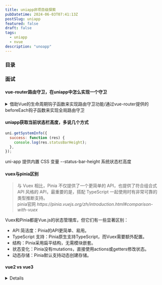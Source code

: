 ```yaml
---
title: uniapp非项目级探索
pubDatetime: 2024-06-03T07:41:13Z
postSlug: uniapp
featured: false
draft: false
tags:
  - uniapp
  - nvue
description: "unoapp"
---
```


### 目录

### 面试

#### vue-router路由守卫，在uniapp中怎么实现一个守卫

<details>
<summary>借助Vue的生命周期钩子函数来实现路由守卫功能/通过vue-router提供的beforeEach钩子函数来实现全局路由守卫</summary>

router.js

```js
import Vue from "vue";
import Router from "vue-router";

Vue.use(Router);

const router = new Router({
  routes: [
    {
      path: "/",
      name: "Home",
      component: () => import("@/pages/Home.vue"),
    },
    {
      path: "/login",
      name: "Login",
      component: () => import("@/pages/Login.vue"),
    },
    {
      path: "/protected",
      name: "Protected",
      component: () => import("@/pages/Protected.vue"),
    },
  ],
});

export default router;
```

main.js

```js
import Vue from "vue";
import App from "./App.vue";
import router from "./router";

Vue.config.productionTip = false;

// 模拟用户登录状态
const isAuthenticated = false; // 可以通过实际的认证逻辑来设置此变量

// 全局路由守卫
router.beforeEach((to, from, next) => {
  if (to.name !== "Login" && !isAuthenticated) {
    next({ name: "Login" });
  } else {
    next();
  }
});

new Vue({
  router,
  render: h => h(App),
}).$mount("#app");
```

</details>

#### uniapp获取当前状态栏高度，多说几个方式

```js
uni.getSystemInfo({
  success: function (res) {
    console.log(res.statusBarHeight);
  },
});
```

uni-app 提供内置 CSS 变量 --status-bar-height 系统状态栏高度

#### vuex与pinia区别

<blockquote>
  与 Vuex 相比，Pinia 不仅提供了一个更简单的 API，也提供了符合组合式 API 风格的
  API，最重要的是，搭配 TypeScript 一起使用时有非常可靠的类型推断支持。
  <footer>
    pinia官网
    <cite>
      https://pinia.vuejs.org/zh/introduction.html#comparison-with-vuex
    </cite>
  </footer>
</blockquote>

Vuex和Pinia都是Vue.js的状态管理库，但它们有一些显著区别：

- API 简洁度：Pinia的API更简单、易用。
- TypeScript 支持：Pinia原生支持TypeScript，而Vuex需要额外配置。
- 结构：Pinia采用扁平结构，无需模块嵌套。
- 状态变化：Pinia没有mutations，直接使用actions或getters修改状态。
- 动态存储：Pinia默认支持动态创建存储。

#### vue2 vs vue3

<details>
Vue 3 与 Vue 2 相比，有许多显著的变化和改进。以下是一些关键区别：

##### 1. **性能改进**

- **更快的渲染**：Vue 3 的虚拟 DOM 的性能得到了显著优化。
- **更小的打包体积**：Vue 3 使用 tree-shaking 特性，可以按需加载模块，减少了最终打包体积。

##### 2. **Composition API**

- **Composition API**：Vue 3 引入了 Composition API，可以更好地组织和复用代码逻辑。它是对现有 Options API 的补充，而不是替代。

  ```javascript
  import { ref, reactive, onMounted } from "vue";

  export default {
    setup() {
      const count = ref(0);
      const state = reactive({ count: 0 });

      onMounted(() => {
        console.log("Component mounted");
      });

      const increment = () => {
        count.value++;
        state.count++;
      };

      return { count, state, increment };
    },
  };
  ```

##### 3. **新的全局 API**

- **全局 API 的变化**：Vue 3 中，创建应用和注册全局组件/指令等操作都变成了新的 API。

  ```javascript
  // Vue 2
  import Vue from "vue";
  import App from "./App.vue";

  new Vue({
    render: h => h(App),
  }).$mount("#app");

  // Vue 3
  import { createApp } from "vue";
  import App from "./App.vue";

  const app = createApp(App);
  app.mount("#app");
  ```

##### 4. **Fragment 支持**

- **支持 Fragment**：Vue 3 支持 Fragment，可以在模板中返回多个根节点。

  ```vue
  <template>
    <div>Element 1</div>
    <div>Element 2</div>
  </template>
  ```

##### 5. **Teleport**

- **Teleport**：Vue 3 引入了 Teleport 组件，可以将组件渲染到指定的 DOM 节点外。

  ```vue
  <template>
    <teleport to="#teleport-target">
      <div>This will be teleported</div>
    </teleport>
  </template>
  ```

##### 6. **Suspense**

- **Suspense**：Vue 3 支持 Suspense，可以处理异步组件，提供更好的用户体验。

  ```vue
  <template>
    <suspense>
      <template #default>
        <AsyncComponent />
      </template>
      <template #fallback>
        <div>Loading...</div>
      </template>
    </suspense>
  </template>
  ```

##### 7. **新的生命周期钩子**

- **生命周期钩子名称变化**：一些生命周期钩子的名称在 Vue 3 中进行了更改。

  | Vue 2         | Vue 3           |
  | ------------- | --------------- |
  | beforeCreate  | setup           |
  | created       | setup           |
  | beforeMount   | onBeforeMount   |
  | mounted       | onMounted       |
  | beforeUpdate  | onBeforeUpdate  |
  | updated       | onUpdated       |
  | beforeDestroy | onBeforeUnmount |
  | destroyed     | onUnmounted     |
  | errorCaptured | onErrorCaptured |

##### 8. **TypeScript 支持**

- **更好的 TypeScript 支持**：Vue 3 在设计上对 TypeScript 有了更好的支持，使得使用 TypeScript 进行开发变得更加顺畅。

##### 9. **自定义渲染器 API**

- **自定义渲染器**：Vue 3 提供了一个新的 API，可以创建自定义渲染器，使得 Vue 可以用于更多的应用场景（如：原生移动应用、桌面应用等）。

##### 10. **改进的响应式系统**

- **Proxy-based 响应式系统**：Vue 3 使用 Proxy 替代 Vue 2 中的 `Object.defineProperty`，带来了更好的性能和更多的功能支持（如：对数组和对象属性的直接检测）。

  ```javascript
  import { reactive } from "vue";

  const state = reactive({
    count: 0,
  });

  state.count++; // 响应式追踪
  ```

这些改进和变化使 Vue 3 更加现代化、灵活和高效，适合更大规模和更复杂的应用开发。

</details>

####
